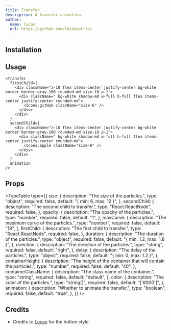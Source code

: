```yaml
---
title: Transfer
description: A transfer animation.
author:
  name: lucas
  url: https://github.com/lucasporrini
---
```


<ComponentPreview name="transfer-demo" />

## Installation

<ComponentInstallation name="transfer" />

## Usage

```tsx
<Transfer
  firstChild={
    <div className="z-10 flex items-center justify-center bg-white border border-gray-100 rounded-md size-10 p-1">
      <div className=" bg-white shadow-md w-full h-full flex items-center justify-center rounded-md">
        <Icons.gitHub className="size-6" />
      </div>
    </div>
  }
  secondChild={
    <div className="z-10 flex items-center justify-center bg-white border border-gray-100 rounded-md size-10 p-1">
      <div className=" bg-white shadow-md w-full h-full flex items-center justify-center rounded-md">
        <Icons.apple className="size-6" />
      </div>
    </div>
  }
  animation
/>
```

## Props

<TypeTable
  type={{
    size: {
      description: "The size of the particles.",
      type: "object",
      required: false,
      default: "{ min: 6, max: 12 }",
    },
    secondChild: {
      description: "The second child to transfer.",
      type: "React.ReactNode",
      required: false,
    },
    opacity: {
      description: "The opacity of the particles.",
      type: "number",
      required: false,
      default: "1",
    },
    maxCurve: {
      description: "The maximum curve of the particles.",
      type: "number",
      required: false,
      default: "18",
    },
    firstChild: {
      description: "The first child to transfer.",
      type: "React.ReactNode",
      required: false,
    },
    duration: {
      description: "The duration of the particles.",
      type: "object",
      required: false,
      default: "{ min: 1.2, max: 1.8 }",
    },
    direction: {
      description: "The direction of the particles.",
      type: "string",
      required: false,
      default: "right",
    },
    delay: {
      description: "The delay of the particles.",
      type: "object",
      required: false,
      default: "{ min: 0, max: 1.2 }",
    },
    containerHeight: {
      description:
        "The height of the container that will contain the particles.",
      type: "number",
      required: false,
      default: "40",
    },
    containerClassName: {
      description: "The class name of the container.",
      type: "string",
      required: false,
      default: "default",
    },
    color: {
      description: "The color of the particles.",
      type: "string[]",
      required: false,
      default: "['#000']",
    },
    animation: {
      description: "Whether to animate the transfer.",
      type: "boolean",
      required: false,
      default: "true",
    },
  }}
/>

## Credits

- Credits to [Lucas](https://github.com/lucasporrini) for the button style.
